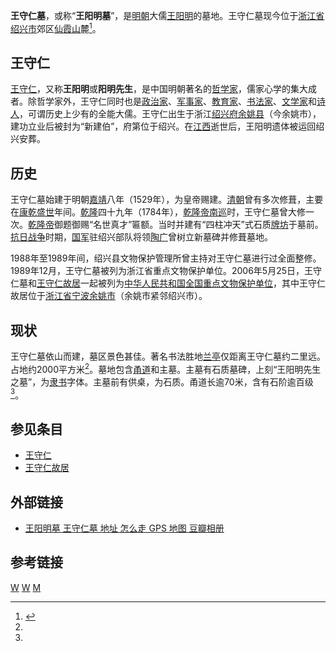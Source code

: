 {{文物保护单位
| 级别 = 全国
| 图片 = Tomb of Wang Yangming.jpg
| 名称 = 王守仁故居和墓
| 子项 = 王守仁墓
| 编号 = 6-555
| 分类 = 古建筑
| 时代 = [[明|明]]至[[清|清]]
| 所在 = [[浙江省|浙江省]][[绍兴市|绍兴市]]
| 登录 = 2006年5月25日
| Cat = 浙江全国重点文物保护单位
}}

'''王守仁墓'''，或称“'''王阳明墓'''”，是[[明朝|明朝]]大儒[[王守仁|王阳明]]的墓地。王守仁墓现今位于[[浙江省|浙江省]][[绍兴市|绍兴市]]郊区[[仙霞山|仙霞山]]麓<ref name="王守仁墓 浙江文物局">{{cite web |url=http://www.zjww.gov.cn/subject/2006-02-16/1470588.shtml |title=绍兴·王守仁墓 |format=shtml |publisher=浙江省文物局 浙江文物网 |accessdate=2010年9月18日 |archive-url=https://web.archive.org/web/20120506085015/http://zjww.gov.cn/subject/2006-02-16/1470588.shtml |archive-date=2012年5月6日 |dead-url=yes }}</ref>。

==王守仁==
{{main|王守仁}}

[[王守仁|王守仁]]，又称'''王阳明'''或'''阳明先生'''，是中国明朝著名的[[哲学家|哲学家]]，儒家心学的集大成者。除哲学家外，王守仁同时也是[[政治家|政治家]]、[[军事家|军事家]]、[[教育家|教育家]]、[[书法家|书法家]]、[[文学家|文学家]]和[[诗人|诗人]]，可谓历史上少有的全能大儒。王守仁出生于浙江[[绍兴府|绍兴府]][[余姚市|余姚县]]（今余姚市），建功立业后被封为“新建伯”，府第位于绍兴。在[[江西|江西]]逝世后，王阳明遗体被运回绍兴安葬。

==历史==
王守仁墓始建于明朝[[嘉靖|嘉靖]]八年（1529年），为皇帝赐建。[[清朝|清朝]]曾有多次修葺，主要在[[康乾盛世|康乾盛世]]年间。[[乾隆|乾隆]]四十九年（1784年），[[乾隆帝南巡|乾隆帝南巡]]时，王守仁墓曾大修一次。[[乾隆帝|乾隆帝]]御题御赐“名世真才”匾额。当时并建有“四柱冲天”式石质[[牌坊|牌坊]]于墓前。[[抗日战争|抗日战争]]时期，[[國民革命軍|国军]]驻绍兴部队将领[[陶广|陶广]]曾树立新墓碑并修葺墓地。

1988年至1989年间，绍兴县文物保护管理所曾主持对王守仁墓进行过全面整修。1989年12月，王守仁墓被列为浙江省重点文物保护单位。2006年5月25日，王守仁墓和[[王守仁故居_(余姚)|王守仁故居]]一起被列为[[中华人民共和国|中华人民共和国]][[全国重点文物保护单位|全国重点文物保护单位]]，其中王守仁故居位于[[浙江省|浙江省]][[宁波|宁波]][[余姚市|余姚市]]（余姚市紧邻绍兴市）。

==现状==

王守仁墓依山而建，墓区景色甚佳。著名书法胜地[[兰亭|兰亭]]仅距离王守仁墓约二里远。占地约2000平方米<ref name="王守仁墓 浙江文物局"/>。墓地包含[[甬道|甬道]]和主墓。主墓有石质墓碑，上刻“王阳明先生之墓”，为[[隶书|隶书]]字体。主墓前有供桌，为石质。甬道长逾70米，含有石阶逾百级<ref name="王守仁墓 浙江文物局"/>。

==参见条目==
* [[王守仁|王守仁]]
*[[王守仁故居_(余姚)|王守仁故居]]

==外部链接==
* [http://www.douban.com/note/282011107/ 王阳明墓 王守仁墓 地址 怎么走 GPS 地图 豆瓣相册] {{Wayback|url=http://www.douban.com/note/282011107/ |date=20160304134626 }}

==参考链接==
{{reflist}}

{{王阳明}}
{{浙江全国重点文物保护单位}}
[[Category:绍兴古迹|W]]
[[Category:绍兴墓葬|W]]
[[Category:王守仁|M]]